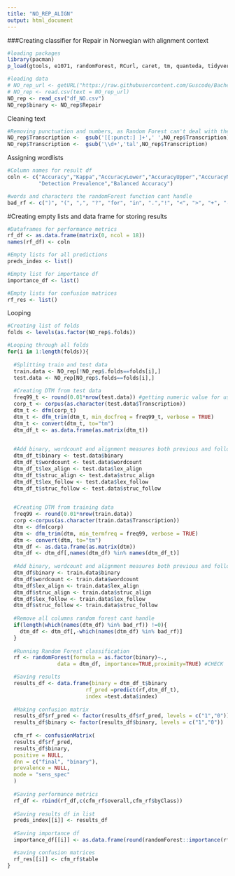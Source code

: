 ```yaml
---
title: "NO_REP_ALIGN"
output: html_document
---
```

###Creating classifier for Repair in Norwegian with alignment context
```r
#loading packages
library(pacman)
p_load(gtools, e1071, randomForest, RCurl, caret, tm, quanteda, tidyverse)

#loading data
# NO_rep_url <- getURL("https://raw.githubusercontent.com/Guscode/BachelorAllDay/master/df_NO.csv")
# NO_rep <- read.csv(text = NO_rep_url)
NO_rep <- read_csv("df_NO.csv")
NO_rep$binary <- NO_rep$Repair
```

Cleaning text
```r
#Removing punctuation and numbers, as Random Forest can't deal with them
NO_rep$Transcription <-  gsub('[[:punct:] ]+',' ',NO_rep$Transcription)
NO_rep$Transcription <-  gsub('\\d+','tal',NO_rep$Transcription)
```

Assigning wordlists
```r
#Column names for result df
coln <- c("Accuracy","Kappa","AccuracyLower","AccuracyUpper","AccuracyNull","AccuracyPValue","McnemarPValue","Sensitivity","Specificity","Pos Pred Value","Neg Pred Value","Precision","Recall","F1","Prevalence","Detection Rate",
          "Detection Prevalence","Balanced Accuracy")

#words and characters the randomForest function cant handle
bad_rf <- c(")", "(", ",", "?", "for", "in", ".","!", "<", ">", "+", "-", "'", "_")
```

#Creating empty lists and data frame for storing results
```r
#Dataframes for performance metrics
rf_df <- as.data.frame(matrix(0, ncol = 18))
names(rf_df) <- coln

#Empty lists for all predictions                         
preds_index <- list()

#Empty list for importance df
importance_df <- list()

#Empty lists for confusion matrices
rf_res <- list()
```

Looping
```r
#Creating list of folds
folds <- levels(as.factor(NO_rep$.folds))

#Looping through all folds
for(i in 1:length(folds)){
  
  #Splitting train and test data
  train.data <- NO_rep[!NO_rep$.folds==folds[i],]
  test.data <- NO_rep[NO_rep$.folds==folds[i],]
  
  #Creating DTM from test data
  freq99_t <- round(0.01*nrow(test.data)) #getting numeric value for using 99% most frequent words
  corp_t <- corpus(as.character(test.data$Transcription))
  dtm_t <- dfm(corp_t)
  dtm_t <- dfm_trim(dtm_t, min_docfreq = freq99_t, verbose = TRUE)
  dtm_t <- convert(dtm_t, to="tm")
  dtm_df_t <- as.data.frame(as.matrix(dtm_t))
  

  #Add binary, wordcount and alignment measures both previous and following to dtm
  dtm_df_t$binary <- test.data$binary
  dtm_df_t$wordcount <- test.data$wordcount
  dtm_df_t$lex_align <- test.data$lex_align
  dtm_df_t$struc_align <- test.data$struc_align
  dtm_df_t$lex_follow <- test.data$lex_follow
  dtm_df_t$struc_follow <- test.data$struc_follow
  

  #Creating DTM from training data
  freq99 <- round(0.01*nrow(train.data))
  corp <-corpus(as.character(train.data$Transcription))
  dtm <- dfm(corp)
  dtm <- dfm_trim(dtm, min_termfreq = freq99, verbose = TRUE)
  dtm <- convert(dtm, to="tm")
  dtm_df <- as.data.frame(as.matrix(dtm))
  dtm_df <- dtm_df[,names(dtm_df) %in% names(dtm_df_t)]
  
  #Add binary, wordcount and alignment measures both previous and following to dtm
  dtm_df$binary <- train.data$binary
  dtm_df$wordcount <- train.data$wordcount
  dtm_df$lex_align <- train.data$lex_align
  dtm_df$struc_align <- train.data$struc_align
  dtm_df$lex_follow <- train.data$lex_follow
  dtm_df$struc_follow <- train.data$struc_follow
  
  #Remove all columns random forest cant handle
  if(length(which(names(dtm_df) %in% bad_rf)) !=0){
    dtm_df <- dtm_df[,-which(names(dtm_df) %in% bad_rf)]
  }
  
  #Running Random Forest classification
  rf <- randomForest(formula = as.factor(binary)~., 
                data = dtm_df, importance=TRUE,proximity=TRUE) #CHECK

  #Saving results
  results_df <- data.frame(binary = dtm_df_t$binary 
                         rf_pred =predict(rf,dtm_df_t),
                         index =test.data$index) 
  
  #Making confusion matrix
  results_df$rf_pred <- factor(results_df$rf_pred, levels = c("1","0"))
  results_df$binary <- factor(results_df$binary, levels = c("1","0"))
  
  cfm_rf <- confusionMatrix(
  results_df$rf_pred,
  results_df$binary,
  positive = NULL,
  dnn = c("final", "binary"),
  prevalence = NULL,
  mode = "sens_spec"
  )
  
  #Saving performance metrics
  rf_df <- rbind(rf_df,c(cfm_rf$overall,cfm_rf$byClass))
  
  #Saving results df in list
  preds_index[[i]] <- results_df
  
  #Saving importance df
  importance_df[[i]] <- as.data.frame(round(randomForest::importance(rf), 2))

  #saving confusion matrices
  rf_res[[i]] <- cfm_rf$table
}
```
 
 
 
 
 